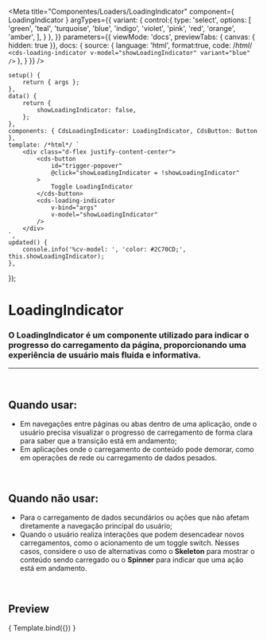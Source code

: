
<Meta
	title="Componentes/Loaders/LoadingIndicator"
	component={ LoadingIndicator }
	argTypes={{
		variant: {
			control:{
				type: 'select',
				options: [
					'green',
					'teal',
					'turquoise',
					'blue',
					'indigo',
					'violet',
					'pink',
					'red',
					'orange',
					'amber',
				],
			}
		},
	}}
	parameters={{
		viewMode: 'docs',
		previewTabs: { canvas: { hidden: true }},
		docs: {
			source: {
				language: 'html',
				format:true,
				code: /*html*/
`<cds-loading-indicator
	v-model="showLoadingIndicator"
	variant="blue"
/>`
			},
		}
	}}
/>

	setup() {
		return { args };
	},
	data() {
		return {
			showLoadingIndicator: false,
		};
	},
	components: { CdsLoadingIndicator: LoadingIndicator, CdsButton: Button },
	template: /*html*/ `
		<div class="d-flex justify-content-center">
			<cds-button
				id="trigger-popover"
				@click="showLoadingIndicator = !showLoadingIndicator"
			>
				Toggle LoadingIndicator
			</cds-button>
			<cds-loading-indicator
				v-bind="args"
				v-model="showLoadingIndicator"
			/>
		</div>
	`,
	updated() {
		console.info('%cv-model: ', 'color: #2C70CD;', this.showLoadingIndicator);
	},
});

# LoadingIndicator

### O LoadingIndicator é um componente utilizado para indicar o progresso do carregamento da página, proporcionando uma experiência de usuário mais fluida e informativa.
---
<br />

## Quando usar:
- Em navegações entre páginas ou abas dentro de uma aplicação, onde o usuário precisa visualizar o progresso de carregamento de forma clara para saber que a transição está em andamento;
- Em aplicações onde o carregamento de conteúdo pode demorar, como em operações de rede ou carregamento de dados pesados.

<br />

## Quando não usar:
- Para o carregamento de dados secundários ou ações que não afetam diretamente a navegação principal do usuário;
- Quando o usuário realiza interações que podem desencadear novos carregamentos, como o acionamento de um toggle switch. Nesses casos, considere o uso de alternativas como o **Skeleton** para mostrar o conteúdo sendo carregado ou o **Spinner** para indicar que uma ação está em andamento.

<br />

## Preview

<Canvas>
	<Story
		name="LoadingIndicator"
	>
		{ Template.bind({}) }
	</Story>
</Canvas>

<ArgsTable story="LoadingIndicator" />